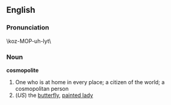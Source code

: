 ==English==
===Pronunciation===
\koz-MOP-uh-lyt\
===Noun===
'''cosmopolite'''
# One who is at home in every place; a citizen of the world; a cosmopolitan person
#(''US'') the [[butterfly]], [[painted lady]]